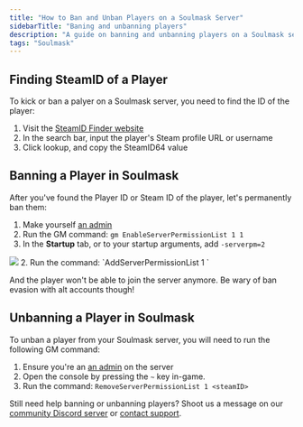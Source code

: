 ```yaml
---
title: "How to Ban and Unban Players on a Soulmask Server"
sidebarTitle: "Baning and unbanning players"
description: "A guide on banning and unbanning players on a Soulmask server."
tags: "Soulmask"
---
```


## Finding SteamID of a Player
To kick or ban a palyer on a Soulmask server, you need to find the ID of the player:

1. Visit the [SteamID Finder website](https://steamid.io)
2. In the search bar, input the player's Steam profile URL or username
3. Click lookup, and copy the SteamID64 value

## Banning a Player in Soulmask
After you've found the Player ID or Steam ID of the player, let's permanently ban them:

1. Make yourself [an admin](./become-an-admin)
2. Run the GM command: `gm EnableServerPermissionList 1 1`
3. In the **Startup** tab, or to your startup arguments, add `-serverpm=2` 
<Frame>
    <img src="/images/extra-args-soulmask.png" />
</Frame>
2. Run the command: `AddServerPermissionList 1 <steamID>`

And the player won't be able to join the server anymore. Be wary of ban evasion with alt accounts though!

## Unbanning a Player in Soulmask

To unban a player from your Soulmask server, you will need to run the following GM command:

1. Ensure you're an [an admin](./become-an-admin) on the server
2. Open the console by pressing the `~` key in-game. 
3. Run the command: `RemoveServerPermissionList 1 <steamID>`

Still need help banning or unbanning players? Shoot us a message on our
[community Discord server](https://berrybyte.net/discord) or [contact support](https://berrybyte.net/support).